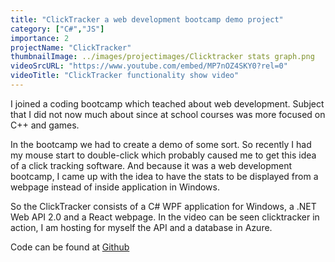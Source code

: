 ```yaml
---
title: "ClickTracker a web development bootcamp demo project"
category: ["C#","JS"]
importance: 2 
projectName: "ClickTracker"
thumbnailImage: ../images/projectimages/Clicktracker stats graph.png
videoSrcURL: "https://www.youtube.com/embed/MP7nOZ4SKY0?rel=0"
videoTitle: "ClickTracker functionality show video"
---
```


I joined a coding bootcamp which teached about web development. Subject that I did not now much about since at school courses was more focused on C++ and games.

In the bootcamp we had to create a demo of some sort. So recently I had my mouse start to double-click which probably caused me to get this idea of a click tracking software.
And because it was a web development bootcamp, I came up with the idea to have the stats to be displayed from a webpage instead of inside application in Windows.

So the ClickTracker consists of a C# WPF application for Windows, a .NET Web API 2.0 and a React webpage.
In the video can be seen clicktracker in action, I am hosting for myself the API and a database in Azure. 



Code can be found at [Github](https://github.com/DennisB97/ClickTrackerDemoFamily)